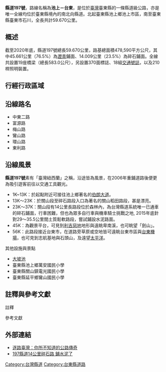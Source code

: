 {{Infobox Taiwan Highway
| Type = CHcounty
| Num = 197
| Route = TW CHW197 RouteMap.svg
| Length = 59.670
| Length_ref = {{R|thbroute}}
| Start = [[臺東縣|臺東縣]][[池上鄉|池上鄉]]池上市區
| End = 臺東縣[[臺東市|臺東市]]石川
| Dep = [[臺東縣政府|臺東縣政府]]
}}

'''縣道197號'''，路線名稱為'''池上－台東'''，是位於[[臺灣|臺灣]]臺東縣的一條縣道級公路，亦是唯一全線均位於臺東縣境內的南北向縣道。北起臺東縣池上鄉池上市區，南至臺東縣臺東市石川，全長共計59.670公里{{R|thbroute}}。

== 概述 ==
截至2020年底，縣道197號總長59.670公里，路基總面積478,590平方公尺，其中45.661公里（76.5%）為[[瀝青|瀝青]]鋪面、14.009公里（23.5%）為碎石鋪面。全線共設置19座橋梁（總長583.0公尺），另設置370面標誌、18組[[交通號誌|交通號誌]]，以及210桿照明裝置{{R|thbroute}}。

== 行經行政區域 ==
{{TWNinttop|county=臺東縣|length_ref={{Notetag|name=length}}}}
{{TWNint |tcd=池上鄉 |tspan=15 |location=池上市區 |lspan=2 |km=0.000 |road={{Jct|country=TWN|PH|9}} |notes=公路起點 }}
{{TWNint |km= |road={{Jct|country=TWN|TRTT|1}} |notes= }}
{{TWNint |location=錦園 |km= |road={{Jct|country=TWN|TRTT|9}}<br>{{Jct|country=TWN|TRTT|9-2}} |notes=[[File:TW_THWtt9.svg|27px]]終點<br>東9-2線起點 }}
{{TWNint |location=萬安 |lspan=2 |km=2.660 |road={{Jct|country=TWN|TRTT|6}} |notes=[[File:TW_THWtt6.svg|27px]]終點 }}
{{TWNint |km= |road={{Jct|country=TWN|TRTT|9-2}} |notes=東9-2線終點 }}
{{台灣公路設施|bri||萬安橋}}
{{TWNint |location=富興 |lspan=5 |km= |road=（地區道路） |notes= }}
{{台灣公路設施|bri||富興橋}}
{{TWNint |km= |road=（地區道路） |notes= }}
{{台灣公路設施|bri||四號橋}}
{{TWNint |km= |road=（地區道路） |notes= }}
{{台灣公路設施|bri||第六號橋}}
{{TWNint |location=振興 |lspan=3 |km= |road=（地區道路） |notes= }}
{{台灣公路設施|bri||第九號橋}}
{{TWNint |km= |road=（地區道路） |notes= }}
{{台灣公路設施|bri||嘉武橋}}
{{TWNint |tcd=關山鎮 |tcd_link=關山鎮 (台灣) |tspan=6 |location=嘉武 |lspan=2 |km=13.420 |road={{Jct|country=TWN|TRTT|8-1}} |notes=東8-1線終點 }}
{{TWNint |km=14.780 |road={{Jct|country=TWN|TRTT|26}} |notes=[[File:TW_THWtt26.svg|27px]]起點 }}
{{台灣公路設施|bri||第十七號橋}}
{{TWNint |location=[[日出_(地名)|電光]] |lspan=3 |km= |road=（地區道路） |notes= }}
{{台灣公路設施|bri||第十八號橋}}
{{TWNint |km=18.020 |road={{Jct|country=TWN|TRTT|26}} |notes=[[File:TW_THWtt26.svg|27px]]終點 }}
{{台灣公路設施|bri||電光橋}}
{{TWNint |tcd=鹿野鄉 |tspan=5 |location=寶華 |lspan=5 |km=22.630 |road=（地區道路） |notes=碎石鋪面起點 }}
{{台灣公路設施|bri||木溪橋}}
{{TWNint |km= |road=（地區道路） |notes= }}
{{台灣公路設施|bri||南溪橋}}
{{TWNint |km= |road=（地區道路） |notes= }}
{{TWNint |tcd=延平鄉 |tspan=5 |location=[[鸞山部落|鸞山]] |lspan=4 |km=36.639 |road=（地區道路） |notes=碎石鋪面終點 }}
{{TWNint |km=40.080 |road=鸞山大橋 |notes=}}
{{台灣公路設施|bri||中野橋}}
{{TWNint |km= |road=（地區道路） |notes= }}
{{TWNint |location=下野 |km=43.820 |road={{Jct|country=TWN|TRTT|40}} |notes=[[File:TW_THWtt40.svg|27px]]起點 }}
{{TWNint |tcd=卑南鄉 |tspan=2 |location=利吉 |km=49.840 |road={{Jct|country=TWN|TRTT|45}} |notes=[[File:TW_THWtt45.svg|27px]]起點 }}
{{TWNint |location=富源 |km= |road=（地區道路） |notes= }}
{{TWNint |tcd=臺東市 |location=石川 |km=59.670 |road={{Jct|country=TWN|PH|11b}} |notes=公路終點 }}
{{Jctbtm |conv=no }}

== 沿線路名 ==
* 中東二路
* 富源路
* 梅山路
* 鸞山路
* 環山路
* 東利路

== 沿線風景 ==
'''縣道197號'''素有「臺灣紐西蘭」之稱，沿途皆為風景，在2006年重鋪道路後便更為吸引遊客前往以交通工具觀光。
* 1K~13K：於起點附近可接往池上鄉著名的[[伯朗大道|伯朗大道]]。
* 13K～23K：於關山段至碎石路段入口為著名的關山稻田路段，甚是漂亮。
* 23K～37K：關山段有14公里長路段位於森林內，為台灣縣道系統唯一已通車的碎石鋪面，行車困難，但也為眾多自行車與機車騎士挑戰之地, 2015年底針對29～35.5公里間土質鬆軟路段，嘗試鋪設水泥路面。
* 45K：為觀景平台，可見到[[利吉惡地|利吉惡地]]地形與遠眺卑南溪，也可眺望「劍山」。
* 56K：此路段接近台東市，在道路旁草原或空地皆可遠眺台東市區與[[台東機場|台東機場]]，也可見到志航基地與石頭山，及遠望[[太平洋|太平洋]]。

; 其他設施與景點
* [[大坡池|大坡池]]
* 臺東縣池上鄉萬安國民小學
* 臺東縣關山鎮電光國民小學
* 臺東縣延平鄉鸞山國民小學

== 註釋與參考文獻 ==
; 註釋
{{NoteFoot|1=
{{NoteTag|name=length|里程係透過GIS軟體運算獲得（採用座標系統：TWD 1997 TM Taiwan），可能與官方數據有所出入。}}
}}

; 參考文獻
{{Reflist|refs=
<ref name="thbroute">{{cite web|url=https://www.thb.gov.tw/file.ashx?id=ea4c1af0-d786-4bd4-a7c3-f6814d772dfa|title=109年底縣道公路各路線資料總統計表|publisher=交通部公路總局|date=2021-04-19|accessdate=2021-06-17|format=PDF}}</ref>
}}

== 外部連結 ==
* [https://books.google.com.tw/books?id=MzmjBgAAQBAJ&pg=PA176&dq=%E6%9C%80%E5%8E%9F%E5%A7%8B%E7%9A%84%E7%A2%8E%E7%9F%B3%E8%B7%AF%EF%BC%9A%E7%B8%A3%E9%81%93197%E7%B7%9A&hl=zh-TW&sa=X&ved=0CB0Q6AEwAGoVChMIztKPx5r2xgIVRaOUCh2JBwzk#v=onepage&q=%E6%9C%80%E5%8E%9F%E5%A7%8B%E7%9A%84%E7%A2%8E%E7%9F%B3%E8%B7%AF%EF%BC%9A%E7%B8%A3%E9%81%93197%E7%B7%9A&f=false 逐路臺灣：你所不知道的公路傳奇]
* [https://news.ltn.com.tw/news/local/paper/966054 197縣道14公里碎石路 鋪水泥了]

{{台灣縣市道}}
{{台東公路網}}

[[Category:台灣縣道|Category:台灣縣道]]
[[Category:台東縣道路|Category:台東縣道路]]